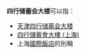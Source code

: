 '''四行储蓄会大楼'''可以指：
*[[天津四行储蓄会大楼|天津四行储蓄会大楼]]
*[[四行儲蓄會大樓_(上海)|四行儲蓄會大樓 (上海)]]
*上海[[國際飯店|國際飯店]]的別稱
{{消歧义|Cat=七字消歧义}}